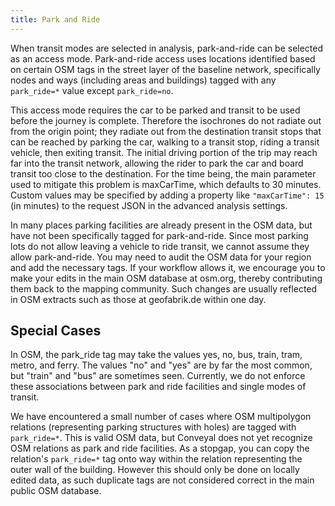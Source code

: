```yaml
---
title: Park and Ride
---
```


When transit modes are selected in analysis, park-and-ride can be selected as an access mode. Park-and-ride access uses locations identified based on certain OSM tags in the street layer of the baseline network, specifically nodes and ways (including areas and buildings) tagged with any `park_ride=*` value except `park_ride=no`. 

This access mode requires the car to be parked and transit to be used before the journey is complete. Therefore the isochrones do not radiate out from the origin point; they radiate out from the destination transit stops that can be reached by parking the car, walking to a transit stop, riding a transit vehicle, then exiting transit. The initial driving portion of the trip may reach far into the transit network, allowing the rider to park the car and board transit too close to the destination. For the time being, the main parameter used to mitigate this problem is maxCarTime, which defaults to 30 minutes. Custom values may be specified by adding a property like `"maxCarTime": 15` (in minutes) to the request JSON in the advanced analysis settings.

In many places parking facilities are already present in the OSM data, but have not been specifically tagged for park-and-ride. Since most parking lots do not allow leaving a vehicle to ride transit, we cannot assume they allow park-and-ride. You may need to audit the OSM data for your region and add the necessary tags. If your workflow allows it, we encourage you to make your edits in the main OSM database at osm.org, thereby contributing them back to the mapping community. Such changes are usually reflected in OSM extracts such as those at geofabrik.de within one day.

## Special Cases

In OSM, the park_ride tag may take the values yes, no, bus, train, tram, metro, and ferry. The values "no" and "yes" are by far the most common, but "train" and "bus" are sometimes seen. Currently, we do not enforce these associations between park and ride facilities and single modes of transit.

We have encountered a small number of cases where OSM multipolygon relations (representing parking structures with holes) are tagged with `park_ride=*`. This is valid OSM data, but Conveyal does not yet recognize OSM relations as park and ride facilities. As a stopgap, you can copy the relation's `park_ride=*` tag onto way within the relation representing the outer wall of the building. However this should only be done on locally edited data, as such duplicate tags are not considered correct in the main public OSM database.
